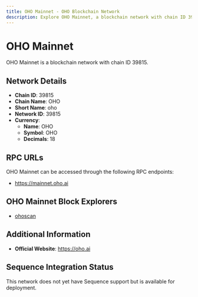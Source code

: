 ```yaml
--- 
title: OHO Mainnet - OHO Blockchain Network
description: Explore OHO Mainnet, a blockchain network with chain ID 39815. Learn about its native currency, OHO, and how to interact with the network.
---
```


# OHO Mainnet

OHO Mainnet is a blockchain network with chain ID 39815.

## Network Details

- **Chain ID**: 39815
- **Chain Name**: OHO
- **Short Name**: oho
- **Network ID**: 39815
- **Currency**: 
  - **Name**: OHO
  - **Symbol**: OHO
  - **Decimals**: 18

## RPC URLs

OHO Mainnet can be accessed through the following RPC endpoints:

- https://mainnet.oho.ai

## OHO Mainnet Block Explorers

- [ohoscan](https://ohoscan.com)

## Additional Information

- **Official Website**: https://oho.ai

## Sequence Integration Status

This network does not yet have Sequence support but is available for deployment.
